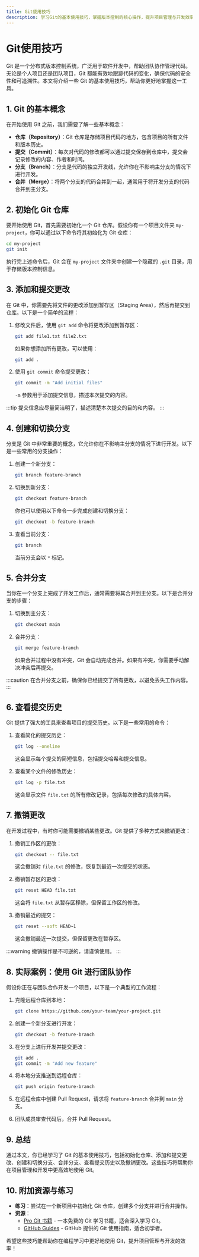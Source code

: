 ```yaml
---
title: Git使用技巧
description: 学习Git的基本使用技巧，掌握版本控制的核心操作，提升项目管理与开发效率。
---
```


# Git使用技巧

Git 是一个分布式版本控制系统，广泛用于软件开发中，帮助团队协作管理代码。无论是个人项目还是团队项目，Git 都能有效地跟踪代码的变化，确保代码的安全性和可追溯性。本文将介绍一些 Git 的基本使用技巧，帮助你更好地掌握这一工具。

## 1. Git 的基本概念

在开始使用 Git 之前，我们需要了解一些基本概念：

- **仓库（Repository）**：Git 仓库是存储项目代码的地方，包含项目的所有文件和版本历史。
- **提交（Commit）**：每次对代码的修改都可以通过提交保存到仓库中，提交会记录修改的内容、作者和时间。
- **分支（Branch）**：分支是代码的独立开发线，允许你在不影响主分支的情况下进行开发。
- **合并（Merge）**：将两个分支的代码合并到一起，通常用于将开发分支的代码合并到主分支。

## 2. 初始化 Git 仓库

要开始使用 Git，首先需要初始化一个 Git 仓库。假设你有一个项目文件夹 `my-project`，你可以通过以下命令将其初始化为 Git 仓库：

```bash
cd my-project
git init
```

执行完上述命令后，Git 会在 `my-project` 文件夹中创建一个隐藏的 `.git` 目录，用于存储版本控制信息。

## 3. 添加和提交更改

在 Git 中，你需要先将文件的更改添加到暂存区（Staging Area），然后再提交到仓库。以下是一个简单的流程：

1. 修改文件后，使用 `git add` 命令将更改添加到暂存区：

   ```bash
   git add file1.txt file2.txt
   ```

   如果你想添加所有更改，可以使用：

   ```bash
   git add .
   ```

2. 使用 `git commit` 命令提交更改：

   ```bash
   git commit -m "Add initial files"
   ```

   `-m` 参数用于添加提交信息，描述本次提交的内容。

:::tip
提交信息应尽量简洁明了，描述清楚本次提交的目的和内容。
:::

## 4. 创建和切换分支

分支是 Git 中非常重要的概念，它允许你在不影响主分支的情况下进行开发。以下是一些常用的分支操作：

1. 创建一个新分支：

   ```bash
   git branch feature-branch
   ```

2. 切换到新分支：

   ```bash
   git checkout feature-branch
   ```

   你也可以使用以下命令一步完成创建和切换分支：

   ```bash
   git checkout -b feature-branch
   ```

3. 查看当前分支：

   ```bash
   git branch
   ```

   当前分支会以 `*` 标记。

## 5. 合并分支

当你在一个分支上完成了开发工作后，通常需要将其合并到主分支。以下是合并分支的步骤：

1. 切换到主分支：

   ```bash
   git checkout main
   ```

2. 合并分支：

   ```bash
   git merge feature-branch
   ```

   如果合并过程中没有冲突，Git 会自动完成合并。如果有冲突，你需要手动解决冲突后再提交。

:::caution
在合并分支之前，确保你已经提交了所有更改，以避免丢失工作内容。
:::

## 6. 查看提交历史

Git 提供了强大的工具来查看项目的提交历史。以下是一些常用的命令：

1. 查看简化的提交历史：

   ```bash
   git log --oneline
   ```

   这会显示每个提交的简短信息，包括提交哈希和提交信息。

2. 查看某个文件的修改历史：

   ```bash
   git log -p file.txt
   ```

   这会显示文件 `file.txt` 的所有修改记录，包括每次修改的具体内容。

## 7. 撤销更改

在开发过程中，有时你可能需要撤销某些更改。Git 提供了多种方式来撤销更改：

1. 撤销工作区的更改：

   ```bash
   git checkout -- file.txt
   ```

   这会撤销对 `file.txt` 的修改，恢复到最近一次提交的状态。

2. 撤销暂存区的更改：

   ```bash
   git reset HEAD file.txt
   ```

   这会将 `file.txt` 从暂存区移除，但保留工作区的修改。

3. 撤销最近的提交：

   ```bash
   git reset --soft HEAD~1
   ```

   这会撤销最近一次提交，但保留更改在暂存区。

:::warning
撤销操作是不可逆的，请谨慎使用。
:::

## 8. 实际案例：使用 Git 进行团队协作

假设你正在与团队合作开发一个项目，以下是一个典型的工作流程：

1. 克隆远程仓库到本地：

   ```bash
   git clone https://github.com/your-team/your-project.git
   ```

2. 创建一个新分支进行开发：

   ```bash
   git checkout -b feature-branch
   ```

3. 在分支上进行开发并提交更改：

   ```bash
   git add .
   git commit -m "Add new feature"
   ```

4. 将本地分支推送到远程仓库：

   ```bash
   git push origin feature-branch
   ```

5. 在远程仓库中创建 Pull Request，请求将 `feature-branch` 合并到 `main` 分支。

6. 团队成员审查代码后，合并 Pull Request。

## 9. 总结

通过本文，你已经学习了 Git 的基本使用技巧，包括初始化仓库、添加和提交更改、创建和切换分支、合并分支、查看提交历史以及撤销更改。这些技巧将帮助你在项目管理和开发中更高效地使用 Git。

## 10. 附加资源与练习

- **练习**：尝试在一个新项目中初始化 Git 仓库，创建多个分支并进行合并操作。
- **资源**：
  - [Pro Git 书籍](https://git-scm.com/book/zh/v2) - 一本免费的 Git 学习书籍，适合深入学习 Git。
  - [GitHub Guides](https://guides.github.com/) - GitHub 提供的 Git 使用指南，适合初学者。

希望这些技巧能帮助你在编程学习中更好地使用 Git，提升项目管理与开发的效率！
